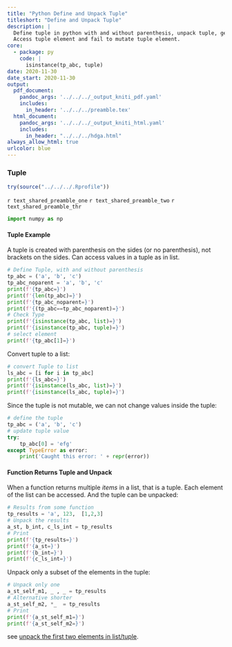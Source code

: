 ```yaml
---
title: "Python Define and Unpack Tuple"
titleshort: "Define and Unpack Tuple"
description: |
  Define tuple in python with and without parenthesis, unpack tuple, get subset of elements.
  Access tuple element and fail to mutate tuple element.
core:
  - package: py
    code: |
      isinstance(tp_abc, tuple)
date: 2020-11-30
date_start: 2020-11-30
output:
  pdf_document:
    pandoc_args: '../../../_output_kniti_pdf.yaml'
    includes:
      in_header: '../../../preamble.tex'
  html_document:
    pandoc_args: '../../../_output_kniti_html.yaml'
    includes:
      in_header: "../../../hdga.html"
always_allow_html: true
urlcolor: blue
---
```


### Tuple

```r
try(source("../../../.Rprofile"))
```

`r text_shared_preamble_one`
`r text_shared_preamble_two`
`r text_shared_preamble_thr`

```python
import numpy as np
```

#### Tuple Example

A tuple is created with parenthesis on the sides (or no parenthesis), not brackets on the sides. Can access values in a tuple as in list.

```python
# Define Tuple, with and without parenthesis
tp_abc = ('a', 'b', 'c')
tp_abc_noparent = 'a', 'b', 'c'
print(f'{tp_abc=}')
print(f'{len(tp_abc)=}')
print(f'{tp_abc_noparent=}')
print(f'{(tp_abc==tp_abc_noparent)=}')
# Check Type
print(f'{isinstance(tp_abc, list)=}')
print(f'{isinstance(tp_abc, tuple)=}')
# select element
print(f'{tp_abc[1]=}')
```

Convert tuple to a list:

```python
# convert Tuple to list
ls_abc = [i for i in tp_abc]
print(f'{ls_abc=}')
print(f'{isinstance(ls_abc, list)=}')
print(f'{isinstance(ls_abc, tuple)=}')
```

Since the tuple is not mutable, we can not change values inside the tuple:

```python
# define the tuple
tp_abc = ('a', 'b', 'c')
# update tuple value
try:
    tp_abc[0] = 'efg'
except TypeError as error:
    print('Caught this error: ' + repr(error))
```

#### Function Returns Tuple and Unpack

When a function returns multiple *items* in a list, that is a tuple. Each element of the list can be accessed. And the tuple can be unpacked:

```python
# Results from some function
tp_results = 'a', 123,  [1,2,3]
# Unpack the results
a_st, b_int, c_ls_int = tp_results
# Print
print(f'{tp_results=}')
print(f'{a_st=}')
print(f'{b_int=}')
print(f'{c_ls_int=}')
```

Unpack only a subset of the elements in the tuple:

```python
# Unpack only one
a_st_self_m1, _ , _ = tp_results
# Alternative shorter
a_st_self_m2, *_  = tp_results
# Print
print(f'{a_st_self_m1=}')
print(f'{a_st_self_m2=}')
```

see [unpack the first two elements in list/tuple](https://stackoverflow.com/a/11371230/8280804).